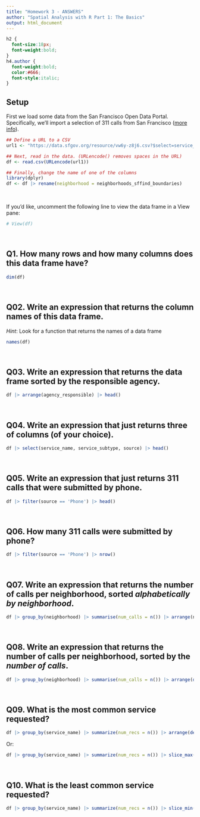 ```yaml
---
title: "Homework 3 - ANSWERS"
author: "Spatial Analysis with R Part 1: The Basics"
output: html_document
---
```


```css
h2 {
  font-size:18px;
  font-weight:bold;
}
h4.author {
  font-weight:bold;
  color:#666;
  font-style:italic;
}
```

## Setup

First we load some data from the San Francisco Open Data Portal. Specifically, we'll import a selection of 311 calls from San Francisco ([more info](https://data.sfgov.org/resource/vw6y-z8j6)).

```r
## Define a URL to a CSV
url1 <- "https://data.sfgov.org/resource/vw6y-z8j6.csv?$select=service_request_id,requested_datetime,agency_responsible,service_name,service_subtype,address,neighborhoods_sffind_boundaries,source&$limit=100&$where=requested_datetime between '2023-02-21T00:00:00' and '2023-02-21T23:59:59'"

## Next, read in the data. (URLencode() removes spaces in the URL)
df <- read.csv(URLencode(url1))

## Finally, change the name of one of the columns
library(dplyr)
df <- df |> rename(neighborhood = neighborhoods_sffind_boundaries)
```

\

If you'd like, uncomment the following line to view the data frame in a View pane:

```r
# View(df)
```

\

## Q1. How many rows and how many columns does this data frame have?

```r
dim(df)
```

\

## Q02. Write an expression that returns the column names of this data frame.

*Hint*: Look for a function that returns the names of a data frame

```r
names(df)
```

\

## Q03. Write an expression that returns the data frame sorted by the responsible agency.

```r
df |> arrange(agency_responsible) |> head()
```

\

## Q04. Write an expression that just returns three of columns (of your choice).

```r
df |> select(service_name, service_subtype, source) |> head()
```

\

## Q05. Write an expression that just returns 311 calls that were submitted by phone.
 
```r
df |> filter(source == 'Phone') |> head()
```
 
\

## Q06. How many 311 calls were submitted by phone?

```r
df |> filter(source == 'Phone') |> nrow()
```

\

## Q07. Write an expression that returns the number of calls per neighborhood, sorted *alphabetically by neighborhood*.

```r
df |> group_by(neighborhood) |> summarise(num_calls = n()) |> arrange(neighborhood)
```

\

## Q08. Write an expression that returns the number of calls per neighborhood, sorted by the *number of calls*.

```r
df |> group_by(neighborhood) |> summarise(num_calls = n()) |> arrange(desc(num_calls)) 
```

\

## Q09. What is the most common service requested?

```r
df |> group_by(service_name) |> summarize(num_recs = n()) |> arrange(desc(num_recs))
```

Or:

```r
df |> group_by(service_name) |> summarize(num_recs = n()) |> slice_max(num_recs, n = 1)
```

\

## Q10. What is the least common service requested?

```r
df |> group_by(service_name) |> summarize(num_recs = n()) |> slice_min(num_recs, n = 1)
```





